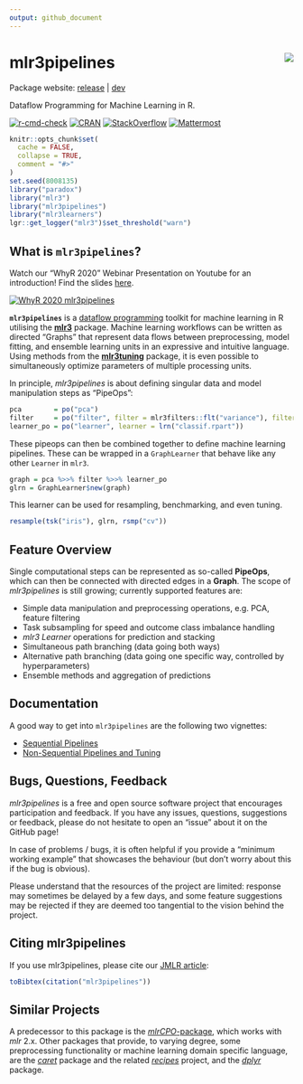 ```yaml
---
output: github_document
---
```


# mlr3pipelines <img src="man/figures/logo.png" align="right" />

Package website: [release](https://mlr3pipelines.mlr-org.com/) | [dev](https://mlr3pipelines.mlr-org.com/dev/)

Dataflow Programming for Machine Learning in R.

<!-- badges: start -->
[![r-cmd-check](https://github.com/mlr-org/mlr3pipelines/actions/workflows/r-cmd-check.yml/badge.svg)](https://github.com/mlr-org/mlr3pipelines/actions/workflows/r-cmd-check.yml)
[![CRAN](https://www.r-pkg.org/badges/version/mlr3pipelines)](https://cran.r-project.org/package=mlr3pipelines)
[![StackOverflow](https://img.shields.io/badge/stackoverflow-mlr3-orange.svg)](https://stackoverflow.com/questions/tagged/mlr3)
[![Mattermost](https://img.shields.io/badge/chat-mattermost-orange.svg)](https://lmmisld-lmu-stats-slds.srv.mwn.de/mlr_invite/)
<!-- badges: end -->

```r
knitr::opts_chunk$set(
  cache = FALSE,
  collapse = TRUE,
  comment = "#>"
)
set.seed(8008135)
library("paradox")
library("mlr3")
library("mlr3pipelines")
library("mlr3learners")
lgr::get_logger("mlr3")$set_threshold("warn")
```

## What is `mlr3pipelines`?


Watch our "WhyR 2020" Webinar Presentation on Youtube for an introduction! Find the slides [here](https://raw.githubusercontent.com/mlr-org/mlr-outreach/main/2020_whyr/slides.pdf).

[![WhyR 2020
mlr3pipelines](https://img.youtube.com/vi/4r8K3GO5wk4/0.jpg)](https://www.youtube.com/watch?v=4r8K3GO5wk4)

**`mlr3pipelines`** is a [dataflow programming](https://en.wikipedia.org/wiki/Dataflow_programming) toolkit for machine learning in R utilising the **[mlr3](https://github.com/mlr-org/mlr3)** package. Machine learning workflows can be written as directed "Graphs" that represent data flows between preprocessing, model fitting, and ensemble learning units in an expressive and intuitive language. Using methods from the **[mlr3tuning](https://github.com/mlr-org/mlr3tuning)** package, it is even possible to simultaneously optimize parameters of multiple processing units.

In principle, *mlr3pipelines* is about defining singular data and model manipulation steps as "PipeOps":

```r
pca        = po("pca")
filter     = po("filter", filter = mlr3filters::flt("variance"), filter.frac = 0.5)
learner_po = po("learner", learner = lrn("classif.rpart"))
```

These pipeops can then be combined together to define machine learning pipelines. These can be wrapped in a `GraphLearner` that behave like any other `Learner` in `mlr3`.

```r
graph = pca %>>% filter %>>% learner_po
glrn = GraphLearner$new(graph)
```

This learner can be used for resampling, benchmarking, and even tuning.

```r
resample(tsk("iris"), glrn, rsmp("cv"))
```

## Feature Overview

Single computational steps can be represented as so-called **PipeOps**, which can then be connected with directed edges in a **Graph**. The scope of *mlr3pipelines* is still growing; currently supported features are:

* Simple data manipulation and preprocessing operations, e.g. PCA, feature filtering
* Task subsampling for speed and outcome class imbalance handling
* *mlr3* *Learner* operations for prediction and stacking
* Simultaneous path branching (data going both ways)
* Alternative path branching (data going one specific way, controlled by hyperparameters)
* Ensemble methods and aggregation of predictions

## Documentation

A good way to get into `mlr3pipelines` are the following two vignettes:

* [Sequential Pipelines](https://mlr3book.mlr-org.com/chapters/chapter7/sequential_pipelines.html)
* [Non-Sequential Pipelines and Tuning](https://mlr3book.mlr-org.com/chapters/chapter8/non-sequential_pipelines_and_tuning.html)

## Bugs, Questions, Feedback

*mlr3pipelines* is a free and open source software project that encourages participation and feedback. If you have any issues, questions, suggestions or feedback, please do not hesitate to open an "issue" about it on the GitHub page!

In case of problems / bugs, it is often helpful if you provide a "minimum working example" that showcases the behaviour (but don't worry about this if the bug is obvious).

Please understand that the resources of the project are limited: response may sometimes be delayed by a few days, and some feature suggestions may be rejected if they are deemed too tangential to the vision behind the project.

## Citing mlr3pipelines

If you use mlr3pipelines, please cite our [JMLR article](https://jmlr.org/papers/v22/21-0281.html):

```r
toBibtex(citation("mlr3pipelines"))
```

## Similar Projects

A predecessor to this package is the [*mlrCPO*-package](https://github.com/mlr-org/mlrCPO), which works with *mlr* 2.x. Other packages that provide, to varying degree, some preprocessing functionality or machine learning domain specific language, are the *[caret](https://github.com/topepo/caret)* package and the related *[recipes](https://recipes.tidymodels.org/)* project, and the *[dplyr](https://github.com/tidyverse/dplyr)* package.
